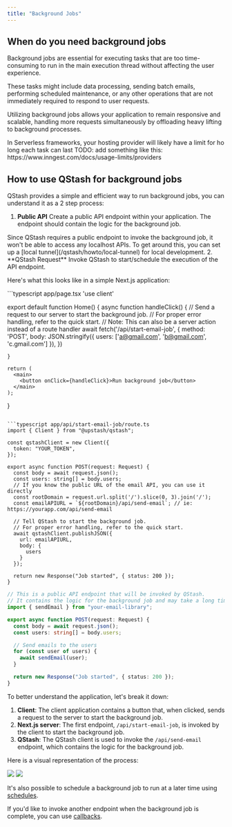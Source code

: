 ---
title: "Background Jobs"
---

## When do you need background jobs
Background jobs are essential for executing tasks that are too time-consuming to run in the 
main execution thread without affecting the user experience. 

These tasks might include data processing, sending batch emails, performing scheduled maintenance, 
or any other operations that are not immediately required to respond to user requests. 

Utilizing background jobs allows your application to remain responsive and scalable, handling more requests simultaneously by offloading 
heavy lifting to background processes.

<Note>
In Serverless frameworks, your hosting provider will likely have a limit for ho long each task can last
TODO: add something like this: https://www.inngest.com/docs/usage-limits/providers
</Note>

## How to use QStash for background jobs
QStash provides a simple and efficient way to run background jobs, you can understand it as a 2 step process:

1. **Public API** Create a public API endpoint within your application. The endpoint should contain the logic for the background job.
<Warning>
Since QStash requires a public endpoint to invoke the background job, it won't be able to access any localhost APIs. 
To get around this, you can set up a [local tunnel](/qstash/howto/local-tunnel) for local development.
</Warning>
2. **QStash Request** Invoke QStash to start/schedule the execution of the API endpoint.

Here's what this looks like in a simple Next.js application:

<CodeGroup>
  ```typescript app/page.tsx
  'use client'

  export default function Home() {
    async function handleClick() {
      // Send a request to our server to start the background job.
      // For proper error handling, refer to the quick start.
      // Note: This can also be a server action instead of a route handler
      await fetch('/api/start-email-job', {
        method: 'POST',
        body: JSON.stringify({
          users: ['a@gmail.com', 'b@gmail.com', 'c.gmail.com']
        }),
      })

    }

    return (
      <main>
        <button onClick={handleClick}>Run background job</button>
      </main>
    );
  }
  ```

  ```typescript app/api/start-email-job/route.ts
  import { Client } from "@upstash/qstash";

  const qstashClient = new Client({
    token: "YOUR_TOKEN",
  });

  export async function POST(request: Request) {
    const body = await request.json();
    const users: string[] = body.users;
    // If you know the public URL of the email API, you can use it directly
    const rootDomain = request.url.split('/').slice(0, 3).join('/');
    const emailAPIURL = `${rootDomain}/api/send-email`; // ie: https://yourapp.com/api/send-email

    // Tell QStash to start the background job.
    // For proper error handling, refer to the quick start.
    await qstashClient.publishJSON({
      url: emailAPIURL,
      body: {
        users
      }
    });

    return new Response("Job started", { status: 200 });
  }

  ```

  ```typescript app/api/send-email/route.ts
  // This is a public API endpoint that will be invoked by QStash.
  // It contains the logic for the background job and may take a long time to execute.
  import { sendEmail } from "your-email-library";

  export async function POST(request: Request) {
    const body = await request.json();
    const users: string[] = body.users;

    // Send emails to the users
    for (const user of users) {
      await sendEmail(user);
    }

    return new Response("Job started", { status: 200 });
  }
  ```
</CodeGroup>

To better understand the application, let's break it down:

1. **Client**: The client application contains a button that, when clicked, sends a request to the server to start the background job.
2. **Next.js server**: The first endpoint, `/api/start-email-job`, is invoked by the client to start the background job. 
3. **QStash**: The QStash client is used to invoke the `/api/send-email` endpoint, which contains the logic for the background job.

Here is a visual representation of the process:

<Frame>
  <img className="block dark:hidden" src="/img/qstash/qstash-bgjob-light.png" />
  <img className="hidden dark:block" src="/img/qstash/qstash-bgjob-dark.png" />
</Frame>

It's also possible to schedule a background job to run at a later time using [schedules](/qstash/features/schedules).

If you'd like to invoke another endpoint when the background job is complete, you can use [callbacks](/qstash/features/callbacks).